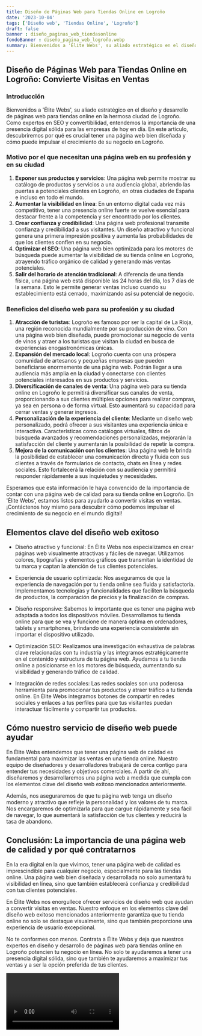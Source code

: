 ```yaml
---
title: Diseño de Páginas Web para Tiendas Online en Logroño
date: '2023-10-04'
tags: ['Diseño web', 'Tiendas Online', 'Logroño']
draft: false
banner : diseño_paginas_web_tiendasonline
fondoBanner : diseño_pagina_web_logroño.webp
summary: Bienvenidos a 'Élite Webs', su aliado estratégico en el diseño y desarrollo de páginas web para tiendas online en la hermosa ciudad de Logroño. Como expertos en SEO y convertibilidad, entendemos la importancia de una presencia digital sólida para las empresas de hoy en día. En este artículo, descubriremos por qué es crucial tener una página web bien diseñada y cómo puede impulsar el crecimiento de su negocio en Logroño.
---
```


## Diseño de Páginas Web para Tiendas Online en Logroño: Convierte Visitas en Ventas

### Introducción

Bienvenidos a 'Élite Webs', su aliado estratégico en el diseño y desarrollo de páginas web para tiendas online en la hermosa ciudad de Logroño. Como expertos en SEO y convertibilidad, entendemos la importancia de una presencia digital sólida para las empresas de hoy en día. En este artículo, descubriremos por qué es crucial tener una página web bien diseñada y cómo puede impulsar el crecimiento de su negocio en Logroño.

### Motivo por el que necesitan una página web en su profesión y en su ciudad

1. **Exponer sus productos y servicios**: Una página web permite mostrar su catálogo de productos y servicios a una audiencia global, abriendo las puertas a potenciales clientes en Logroño, en otras ciudades de España e incluso en todo el mundo.
2. **Aumentar la visibilidad en línea**: En un entorno digital cada vez más competitivo, tener una presencia online fuerte se vuelve esencial para destacar frente a la competencia y ser encontrado por los clientes.
3. **Crear confianza y credibilidad**: Una página web profesional transmite confianza y credibilidad a sus visitantes. Un diseño atractivo y funcional genera una primera impresión positiva y aumenta las probabilidades de que los clientes confíen en su negocio.
4. **Optimizar el SEO**: Una página web bien optimizada para los motores de búsqueda puede aumentar la visibilidad de su tienda online en Logroño, atrayendo tráfico orgánico de calidad y generando más ventas potenciales.
5. **Salir del horario de atención tradicional**: A diferencia de una tienda física, una página web está disponible las 24 horas del día, los 7 días de la semana. Esto le permite generar ventas incluso cuando su establecimiento está cerrado, maximizando así su potencial de negocio.

### Beneficios del diseño web para su profesión y su ciudad

1. **Atracción de turistas**: Logroño es famoso por ser la capital de La Rioja, una región reconocida mundialmente por su producción de vino. Con una página web bien diseñada, puede promocionar su negocio de venta de vinos y atraer a los turistas que visitan la ciudad en busca de experiencias enogastronómicas únicas.
2. **Expansión del mercado local**: Logroño cuenta con una próspera comunidad de artesanos y pequeñas empresas que pueden beneficiarse enormemente de una página web. Podrán llegar a una audiencia más amplia en la ciudad y conectarse con clientes potenciales interesados en sus productos y servicios.
3. **Diversificación de canales de venta**: Una página web para su tienda online en Logroño le permitirá diversificar sus canales de venta, proporcionando a sus clientes múltiples opciones para realizar compras, ya sea en persona o de forma virtual. Esto aumentará su capacidad para cerrar ventas y generar ingresos.
4. **Personalización de la experiencia del cliente**: Mediante un diseño web personalizado, podrá ofrecer a sus visitantes una experiencia única e interactiva. Características como catálogos virtuales, filtros de búsqueda avanzados y recomendaciones personalizadas, mejorarán la satisfacción del cliente y aumentarán la posibilidad de repetir la compra.
5. **Mejora de la comunicación con los clientes**: Una página web le brinda la posibilidad de establecer una comunicación directa y fluida con sus clientes a través de formularios de contacto, chats en línea y redes sociales. Esto fortalecerá la relación con su audiencia y permitirá responder rápidamente a sus inquietudes y necesidades.

Esperamos que esta información le haya convencido de la importancia de contar con una página web de calidad para su tienda online en Logroño. En 'Élite Webs', estamos listos para ayudarlo a convertir visitas en ventas. ¡Contáctenos hoy mismo para descubrir cómo podemos impulsar el crecimiento de su negocio en el mundo digital!

<GifSeo />

<Cta />

## Elementos clave del diseño web exitoso

- Diseño atractivo y funcional: En Élite Webs nos especializamos en crear páginas web visualmente atractivas y fáciles de navegar. Utilizamos colores, tipografías y elementos gráficos que transmitan la identidad de tu marca y captan la atención de tus clientes potenciales.

- Experiencia de usuario optimizada: Nos aseguramos de que la experiencia de navegación por tu tienda online sea fluida y satisfactoria. Implementamos tecnologías y funcionalidades que faciliten la búsqueda de productos, la comparación de precios y la finalización de compras.

- Diseño responsive: Sabemos lo importante que es tener una página web adaptada a todos los dispositivos móviles. Desarrollamos tu tienda online para que se vea y funcione de manera óptima en ordenadores, tablets y smartphones, brindando una experiencia consistente sin importar el dispositivo utilizado.

- Optimización SEO: Realizamos una investigación exhaustiva de palabras clave relacionadas con tu industria y las integramos estratégicamente en el contenido y estructura de tu página web. Ayudamos a tu tienda online a posicionarse en los motores de búsqueda, aumentando su visibilidad y generando tráfico de calidad.

- Integración de redes sociales: Las redes sociales son una poderosa herramienta para promocionar tus productos y atraer tráfico a tu tienda online. En Élite Webs integramos botones de compartir en redes sociales y enlaces a tus perfiles para que tus visitantes puedan interactuar fácilmente y compartir tus productos.

## Cómo nuestro servicio de diseño web puede ayudar

En Élite Webs entendemos que tener una página web de calidad es fundamental para maximizar las ventas en una tienda online. Nuestro equipo de diseñadores y desarrolladores trabajará de cerca contigo para entender tus necesidades y objetivos comerciales. A partir de ahí, diseñaremos y desarrollaremos una página web a medida que cumpla con los elementos clave del diseño web exitoso mencionados anteriormente.

Además, nos aseguraremos de que tu página web tenga un diseño moderno y atractivo que refleje la personalidad y los valores de tu marca. Nos encargaremos de optimizarla para que cargue rápidamente y sea fácil de navegar, lo que aumentará la satisfacción de tus clientes y reducirá la tasa de abandono.

## Conclusión: La importancia de una página web de calidad y por qué contratarnos

En la era digital en la que vivimos, tener una página web de calidad es imprescindible para cualquier negocio, especialmente para las tiendas online. Una página web bien diseñada y desarrollada no solo aumentará tu visibilidad en línea, sino que también establecerá confianza y credibilidad con tus clientes potenciales.

En Élite Webs nos enorgullece ofrecer servicios de diseño web que ayudan a convertir visitas en ventas. Nuestro enfoque en los elementos clave del diseño web exitoso mencionados anteriormente garantiza que tu tienda online no solo se destaque visualmente, sino que también proporcione una experiencia de usuario excepcional.

No te conformes con menos. Contrata a Élite Webs y deja que nuestros expertos en diseño y desarrollo de páginas web para tiendas online en Logroño potencien tu negocio en línea. No solo te ayudaremos a tener una presencia digital sólida, sino que también te ayudaremos a maximizar tus ventas y a ser la opción preferida de tus clientes.

<Video />

<CtaBot job='Tiendas Online' city='Logroño'/>

<Gmaps query='Logroño+españa+maps' />
